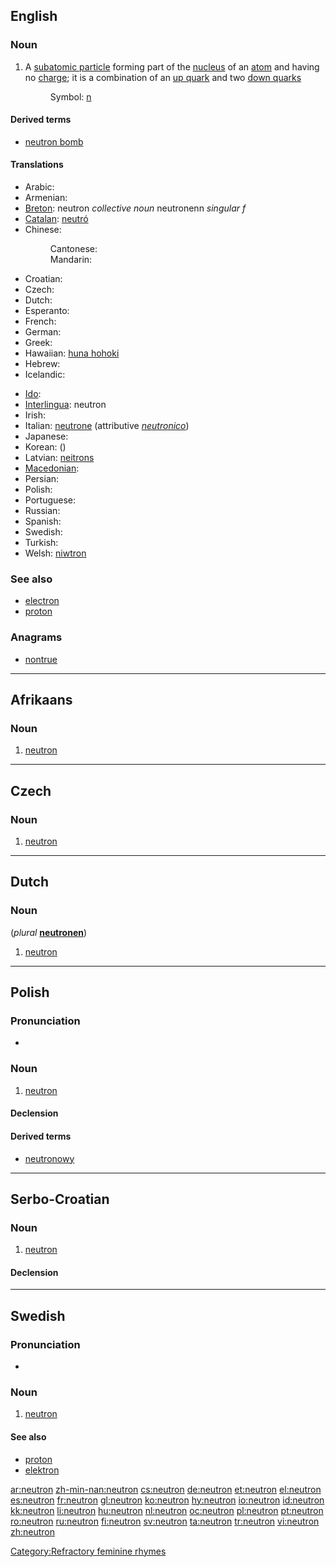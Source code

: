 {{also|Neutron|neutrón}}
==English==

===Noun===
{{wikipedia}}
{{en-noun}}

# {{particles}} A [[subatomic particle]] forming part of the [[nucleus]] of an [[atom]] and having no [[charge]]; it is a combination of an [[up quark]] and two [[down quark]]s
#: Symbol: [[n]]

====Derived terms====
* [[neutron bomb]]

====Translations====
{{trans-top|subatomic particle}}
* Arabic: {{t|ar|نيوترون|m|tr=nyutruun}}
* Armenian: {{t-|hy|նեյտրոն|tr=neytron}}
* [[Breton]]: neutron ''collective noun'' neutronenn ''singular f''
* [[Catalan]]: [[neutró]]
* Chinese:
*: Cantonese: {{tø|yue|中子|tr=jung1 ji2|sc=Hant}}
*: Mandarin: {{t-|cmn|中子|tr=zhōngzǐ|sc=Hani}}
* Croatian: {{t-|hr|neutron|m}}
* Czech: {{t+|cs|neutron|m}}
* Dutch: {{t+|nl|neutron|n}}
* Esperanto: {{t-|eo|neŭtrono|xs=Esperanto}}
* French: {{t+|fr|neutron|m}}
* German: {{t+|de|Neutron|n}}
* Greek: {{t+|el|νετρόνιο|n|tr=netronio}}
* Hawaiian: [[huna hohoki]]
* Hebrew: {{t+|he|ניטרון|alt=נֵיטרוֹן}}
* Icelandic: {{t+|is|nifteind|f}}
{{trans-mid}}
* [[Ido]]: {{t|io|neutrono|xs=Ido}}
* [[Interlingua]]: neutron
* Irish: {{t-|ga|neodrón|m|xs=Irish}}
* Italian: [[neutrone]] {{m}} (attributive ''[[neutronico]]'')
* Japanese: {{t+|ja|中性子|tr=ちゅうせいし, chūseishi}}
* Korean: {{t|ko|중성자|tr=jungseongja|sc=Hang}} ({{t+|ko|中性子|sc=Hani}})
* Latvian: [[neitrons]] {{m}}
* [[Macedonian]]: {{t-|mk|неутрон|m|tr=neutrón}}
* Persian: {{t-|fa|نوترون|xs=Persian}}
* Polish: {{t+|pl|neutron|m}}
* Portuguese: {{t+|pt|nêutron|m}}
* Russian: {{t+|ru|нейтрон|m|tr=nejtrón}}
* Spanish: {{t+|es|neutrón}}
* Swedish: {{t+|sv|neutron|c}}
* Turkish: {{t+|tr|nötron}}
* Welsh: [[niwtron]]
{{trans-bottom}}

===See also===
* [[electron]]
* [[proton]]

===Anagrams===
* [[nontrue#English|nontrue]]

[[Category:Refractory feminine rhymes]]

----

==Afrikaans==
{{wikipedia|lang=af}}

===Noun===
{{infl|af|noun|plural|[[neutrone]]}}

# {{physics|lang=af}} [[#English|neutron]]

----

==Czech==

===Noun===
{{cs-noun|g=m}}

# [[#English|neutron]]

----

==Dutch==

===Noun===
{{infl|nl|noun|g=n}} (''plural'' '''[[neutronen]]''')

# [[#English|neutron]]

----

==Polish==

===Pronunciation===
* {{IPA|/n̪ɛˈut̪rɔn̪/|lang=pl}}

===Noun===
{{infl|pl|noun|g=m}}

# {{physics|lang=pl}} [[#English|neutron]]

====Declension====
{{pl-decl-noun
|neutron|neutrony
|neutronu|neutronów
|neutronowi|neutronom
|neutron|neutrony
|neutronem|neutronami
|neutronie|neutronach
|neutronie|neutrony
}}

====Derived terms====
* [[neutronowy]]

----

==Serbo-Croatian==

===Noun===
{{sh-noun|g=m|head=neùtrōn|r|неутрон|неу̀тро̄н}}

# {{context|physics|lang=sh}} [[#English|neutron]]

====Declension====
{{sh-decl-noun
|neùtrōn|neutroni
|neutróna|neutrona
|neutronu|neutronima
|neutron|neutrone
|neutrone|neutroni
|neutronu|neutronima
|neutronom|neutronima
}}

----

==Swedish==
{{wikipedia|lang=sv}}

===Pronunciation===
* {{IPA|/neːɵˈtroːn/|lang=sv}}

===Noun===
{{infl|sv|noun|g=c}}
{{sv-noun-reg-er}}

# {{context|physics|lang=sv}} [[#English|neutron]]

====See also====
* [[proton]]
* [[elektron]]

[[ar:neutron]]
[[zh-min-nan:neutron]]
[[cs:neutron]]
[[de:neutron]]
[[et:neutron]]
[[el:neutron]]
[[es:neutron]]
[[fr:neutron]]
[[gl:neutron]]
[[ko:neutron]]
[[hy:neutron]]
[[io:neutron]]
[[id:neutron]]
[[kk:neutron]]
[[li:neutron]]
[[hu:neutron]]
[[nl:neutron]]
[[oc:neutron]]
[[pl:neutron]]
[[pt:neutron]]
[[ro:neutron]]
[[ru:neutron]]
[[fi:neutron]]
[[sv:neutron]]
[[ta:neutron]]
[[tr:neutron]]
[[vi:neutron]]
[[zh:neutron]]